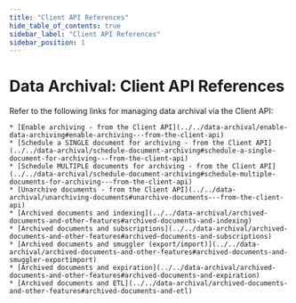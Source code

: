 ```yaml
---
title: "Client API References"
hide_table_of_contents: true
sidebar_label: "Client API References"
sidebar_position: 1
---
```



# Data Archival: Client API References

<Admonition type="note" title="">    

Refer to the following links for managing data archival via the Client API:
 
    * [Enable archiving - from the Client API](../../data-archival/enable-data-archiving#enable-archiving---from-the-client-api)
    * [Schedule a SINGLE document for archiving - from the Client API](../../data-archival/schedule-document-archiving#schedule-a-single-document-for-archiving---from-the-client-api)
    * [Schedule MULTIPLE documents for archiving - from the Client API](../../data-archival/schedule-document-archiving#schedule-multiple-documents-for-archiving---from-the-client-api)
    * [Unarchive documents - from the Client API](../../data-archival/unarchiving-documents#unarchive-documents---from-the-client-api)
    * [Archived documents and indexing](../../data-archival/archived-documents-and-other-features#archived-documents-and-indexing)
    * [Archived documents and subscriptions](../../data-archival/archived-documents-and-other-features#archived-documents-and-subscriptions)
    * [Archived documents and smuggler (export/import)](../../data-archival/archived-documents-and-other-features#archived-documents-and-smuggler-exportimport)
    * [Archived documents and expiration](../../data-archival/archived-documents-and-other-features#archived-documents-and-expiration)
    * [Archived documents and ETL](../../data-archival/archived-documents-and-other-features#archived-documents-and-etl)

</Admonition>
